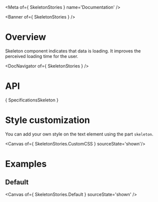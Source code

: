
<Meta of={ SkeletonStories } name='Documentation' />

<Banner of={ SkeletonStories } />

# Overview

Skeleton component indicates that data is loading. It improves the perceived loading time for the user.

<Canvas of={SkeletonStories.Default} sourceState='none' />

<DocNavigator of={ SkeletonStories } />

# API

<Markdown> { SpecificationsSkeleton } </Markdown>

# Style customization

You can add your own style on the text element using the part `skeleton`.

<Canvas of={ SkeletonStories.CustomCSS } sourceState='shown'/>

# Examples
## Default

<Canvas of={ SkeletonStories.Default } sourceState='shown' />
